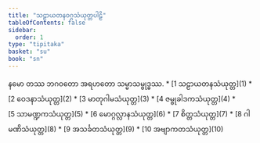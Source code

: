```yaml
---
title: "သဠာယတနဝဂ္ဂသံယုတ္တပါဠိ"
tableOfContents: false
sidebar:
  order: 1
type: "tipitaka"
basket: "su"
book: "sn"
---
```


<Paragraph number="1" type="center" book="sn">
နမော တဿ ဘဂဝတော အရဟတော သမ္မာသမ္ဗုဒ္ဓဿ.

</Paragraph>

<TableOfContents book="sn">
* [1 သဠာယတနသံယုတ္တ](1)
* [2 ဝေဒနာသံယုတ္တ](2)
* [3 မာတုဂါမသံယုတ္တ](3)
* [4 ဇမ္ဗုခါဒကသံယုတ္တ](4)
* [5 သာမဏ္ဍကသံယုတ္တ](5)
* [6 မောဂ္ဂလ္လာနသံယုတ္တ](6)
* [7 စိတ္တသံယုတ္တ](7)
* [8 ဂါမဏိသံယုတ္တ](8)
* [9 အသင်္ခတသံယုတ္တ](9)
* [10 အဗျာကတသံယုတ္တ](10)
</TableOfContents>